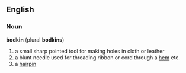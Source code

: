 {{wikipedia}}
==English==
===Noun===
'''bodkin''' (plural '''bodkins''')
#a small sharp pointed tool for making holes in cloth or leather
#a blunt needle used for threading ribbon or cord through a [[hem]] etc.
#a [[hairpin]]